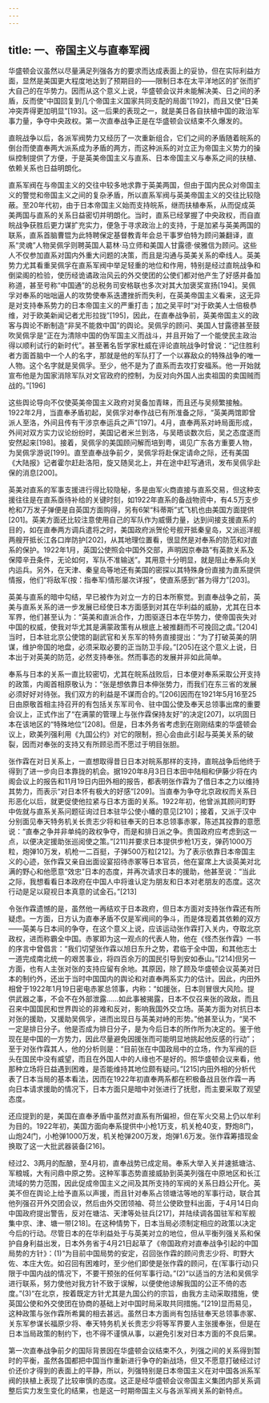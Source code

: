 ```yaml
---
---
---
```

title: 一、帝国主义与直奉军阀
---




华盛顿会议虽然以尽量满足列强各方的要求而达成表面上的妥协，但在实际利益方面，显然是美国更大程度地达到了预期目的——限制日本在太平洋地区的扩张而扩大自己的在华势力。因而从这个意义上说，华盛顿会议并未能解决美、日之间的矛盾，反而使“中国回复到几个帝国主义国家共同支配的局面”[192]，而且又使“日美冲突弄得更加明显”[193]。这一后果的表现之一，就是美日各自扶植中国的政治军事力量，争夺中央政权。第一次直奉战争正是在华盛顿会议结束不久爆发的。

直皖战争以后，各派军阀势力又经历了一次重新组合，它们之间的矛盾随着皖系的倒台而使直奉两大派系成为矛盾的两方，而这种派系的对立正为帝国主义势力的操纵控制提供了方便，于是英美帝国主义与直系、日本帝国主义与奉系之间的扶植、依赖关系也日益明朗化。

直系军阀在与帝国主义的交往中较多地求靠于英美两国，但由于国内民众对帝国主义的警觉和帝国主义之间的复杂矛盾，所以直系军阀与英美帝国主义的交往比较隐蔽。至20年代初，由于日本帝国主义始而支持皖系，继而扶植奉系，从而促成英美两国与直系的关系日益密切并明朗化。当时，直系已经掌握了中央政权，而自直皖战争获胜后更力谋扩充实力，便急于寻求政治上的支持，于是加紧与英美两国的联系，直系首脑曹锟为此特聘保定基督教青年会总干事罗伯特为顾问兼翻译，直系“灵魂”人物吴佩孚则聘英国人葛林·马立师和美国人甘露德·侯雅信为顾问。这些人不仅参加直系对国内外重大问题的决策，而且是沟通与英美关系的牵线人。英美势力尤其看重吴佩孚在直系军阀中举足轻重的地位和作用，特别是经过直皖战争和倒梁阁的检验，使历经诡谲政治风云的外交使团的公使们都对他产生了好感并备加称道，甚至号称“中国通”的总税务司安格联也多次对其大加褒奖宣扬[194]。吴佩孚对奉系的咄咄逼人的攻势使奉系迭遭挫折而失利，在英美帝国主义看来，这无异是对支持奉系势力的日本帝国主义的严重打击；加之吴平时“对于欧美人士倍极恭维，对于欧美新闻记者尤形拉拢”[195]，因此，在直奉战争前，英美帝国主义的政客与舆论不断制造“非吴不能救中国”的舆论。吴佩孚的顾问、美国人甘露德甚至鼓吹吴佩孚是“正在为清除中国的伪军国主义而战斗，并且开始了一个能使民主政治得以顺利试行的新时代”。甚至著名哲学家杜威在评论直皖战争时曾说：“记住胜利者方面首脑中一个人的名字，那就是他的军队打了一个以寡敌众的特殊战争的唯一人物。这个名字就是吴佩孚。至少，他不是为了直系而去攻打安福系。他一开始就宣布他是为国家消除军队对文官政府的控制，为反对向外国人出卖祖国的卖国贼而战的。”[196]

这些舆论导向不仅使英美帝国主义政府对吴备加青睐，而且还与吴频繁接触。1922年2月，当直奉矛盾初起，吴佩孚对奉作战已有所准备之际，“英美两馆即曾派人至洛，外间且传有干涉京奉运兵之声”[197]。4月，直奉两系对峙局面形成，外间对双方实力议论纷纷时，美国记者米兰到洛，与吴晤谈数次后，吴之态度遂而安然起来[198]。接着，吴佩孚的美国顾问解而培到粤，谒见广东各方重要人物，为吴佩孚游说[199]。直至直奉战争前夕，吴佩孚将赴保定请命之际，还有美国《大陆报》记者霍尔赶赴洛阳，旋又随吴北上，并在途中赶写通讯，发布吴佩孚赴保的消息[200]。

英美对直系的军事支援进行得比较隐秘，多是由军火商直接与直系交易，但这种支援往往是在直系亟待补给的关键时刻，如1922年直系的备战物资中，有4.5万支步枪和7万发子弹便是自英国方面购得，另有6架“科蒂斯”式飞机也由美国方面提供[201]。英美方面还比较注意使用自己的军队作为威慑力量，达到间接支援直系的目的，如在直奉两方调兵遣将之时，美国政府派贺伦号舰开抵秦皇岛，又派巡洋舰两艘开抵长江各口岸防护[202]，从其地理位置看，很显然是对奉系的防范和对直系的保护。1922年1月，英国公使照会中国外交部，声明因京奉路“有英款关系及保障辛丑条件，无论如何，军队不准输送”。其用意十分明显，就是阻止奉系向关内运兵。另外，在天津、秦皇岛等地还有美国的密探以其特殊身份直接为直系提供情报，他们“将敌军(按：指奉军)情形屡次详报”，使直系感到“甚为得力”[203]。

英美与直系的暗中勾结，早已被作为对立一方的日本所察觉。到直奉战争之前，英美与直系关系的进一步发展已经使日本方面感到对其在华利益的威胁，尤其在日本军界，他们甚至认为：“英美和直派合作，力图驱逐日本在华势力，使帝国丧失对中国的权威，使我对华尤其是满蒙政策有从根底上被推翻而不可挽回之虞。”[204]当时，日本驻北京公使馆的副武官和关东军的特务直接提出：“为了打破英美的阴谋，维护帝国的地盘，必须采取必要的正当防卫手段。”[205]在这个意义上说，日本出于对英美的防范，必然支持奉张。然而事态的发展并非如此简单。

奉系与日本的关系一直比较密切，尤其在皖系战败后，日本便对奉系采取公开支持的政策，内阁首相原敬认为：“张是想依靠日本伸张势力，而我们在东三省的发展必须好好对待张。我们双方的利益是不谋而合的。”[206]因而在1921年5月16至25日由原敬首相主持召开的有包括关东军司令、驻中国公使及奉天总领事出席的重要会议上，正式作出了“在满蒙的管理上与张作霖保持友好”的决定[207]，以巩固日本在该地区的“特殊地位”[208]。但是，日本外务省考虑到在刚刚结束的华盛顿会议上，欧美列强利用《九国公约》对它的限制，担心会由此引起与英美关系的破裂，因而对奉张的支持又有所顾忌而不愿过于明目张胆。

张作霖在对日关系上，一直想取得昔日日本对皖系那样的支持，直皖战争后他终于得到了进一步向日本靠拢的机会。据1920年8月3日日本田中陆相和伊藤少将在内阁会议上的报告和11月19日内田外相的报告，都表明张作霖为了借日本之力以维持其势力，而表示“对日本怀有极大的好感”[209]。当直奉为争夺北京政权而关系日形恶化以后，就更促使他拉紧与日本方面的关系。1922年初，他曾派其顾问町野中佐就与直系关系问题征询过日本驻华公使小幡的意见[210]；接着，又派于汉中分别面见奉天特务机关长贵志少将和驻奉天的日本总领事赤冢，陈述其投靠的意愿说：“直奉之争并非单纯的政权争夺，而是和排日派之争。贵国政府应考虑到这一点，以便决定援助张巡阅使之策。”[211]并要求日本提供步枪1万支，弹药1000万粒，炮弹10万发，机枪一二百挺，子弹500万粒[212]。为了表示依靠日本帝国主义的心迹，张作霖又亲自出面设宴招待赤冢等日本官员，他在宴席上大谈英美对北满的野心和他愿意“效忠”日本的态度，并再次请求日本的援助，他甚至说：“当此之际，我想看看日本政府在中国人中将谁认定为朋友和日本对老朋友的态度。这次行动是足以窥视日本真意的试金石。”[213]

令张作霖遗憾的是，虽然他一再结欢于日本政府，但日本方面对支持张作霖还有所疑虑。一方面，日方认为直奉矛盾不仅是军阀间的争斗，而是体现着其依赖的双方——英美与日本间的争夺，在这个意义上说，应该运动张作霖打入关内，夺取北京政权，进而称霸全中国。赤冢即为这一观点的代表人物，他在《怪杰张作霖》一书的序言中曾倡言：“我们切望张作霖以旭日东升之势，君临于全中国，和其他志士一道完成南北统一的艰苦事业，将四百余万的国民引导到安如泰山。”[214]但另一方面，也有人主张对张的支持应留有余地。其原因，除了顾及华盛顿会议英美对日本的制约外，还出于当时中国国内的舆论和对直奉两系实力的估计。因此，内田外相曾于1922年1月19日密电赤冢总领事，内称：“如援张，日本则冒很大风险。提供武器之事，不会不在外部泄露……如此事被揭露，日本不仅召来张的政敌，而且召来中国国民和世界舆论的非难和反对，影响我国外交立场。英美方面为对抗日本对张的援助，又援助吴佩孚，进而出现日与英美对峙的形势。”他甚至认为，“吴不一定是排日分子。他是否成为排日分子，是为今后日本的所作所为决定的。鉴于他现在是中国的一方势力，因此尽量避免因援张而可能明显地挑起他反感的行动”；至于对张作霖其人，他的分析则是：“目前张在中国政局中的立场，作为军阀的巨头在国民中没有威望，而且在外国人中的人缘也不是好的。照华盛顿会议来看，他那种立场将日益遇到困难，是否能维持其地位颇有疑问。”[215]内田外相的分析代表了日本当局的基本看法，因而在1922年初直奉两系都在积极备战且张作霖一再向日本请求援助的情况下，日本方面只是暗中对张进行了抚慰，而主要采取了观望态度。

还应提到的是，美国在直奉矛盾中虽然对直系有所偏袒，但在军火交易上仍以牟利为目的。1922年初，美国方面向奉系提供中小枪1万支，机关枪40支，野炮8门，山炮24门，小枪弹1000万发，机关枪弹200万发，炮弹1.6万发。张作霖筹措现金换取了这一大批武器装备[216]。

经过2、3两月的酝酿，至4月初，直奉战势已成定局。奉系大举入关并速抵塘沽、军粮城，大有问鼎中原之势。这种军事态势直接威胁到英美列强在中原地区和长江流域的势力范围，因此促成帝国主义之间及其所支持的军阀的关系日趋公开化。英美不但在舆论上给予直系以声援，而且针对奉系占领塘沽等地的军事行动，联合其他列强召开外交团会议，然后由外交团领袖、荷兰公使欧登科出面，于4月14日向中国政府提出警告，反对在塘沽、天津等处驻兵[217]，并陆续调各国驻军和军舰集中京、津、塘一带[218]。在这种情势下，日本当局必须制定相应的政策以决定今后的行动。尽管日本的在华利益处于与英美对立的地位，但从平衡列强关系和保护自身利益出发，日本外务省于4月21日起草了《帝国政府对直奉战争引起的中国局势的方针》：(1)“为目前中国局势的安定，召回张作霖的顾问贵志少将、町野大佐、本庄大佐。如召回有困难时，至少他们即使是张作霖的顾问，在(军事行动)只限于中国内战的情况下，不要干预张的任何军事行动。”(2)“以适当的方法和吴佩孚进行联系，努力使他对我方针不致于误解，以便使他谅解我国的公正不倚的态度。”(3)“在北京，按着既定方针尤其是九国公约的宗旨，由我方主动采取措施，使英国公使和外交使团在协商的基础上对中国时局采取共同措施。”[219]显而易见，这种政策与张作霖所希冀的相去甚远。虽然日本方面尚有包括驻奉天总领事赤冢、关东军参谋长福原少将、奉天特务机关长贵志少将等军界要人主张援奉张，但是在日本当局政策的制约下，也不得不谨慎从事，以避免引发对日本方面的不良后果。

第一次直奉战争前夕的国际背景因在华盛顿会议结束不久，列强之间的关系得到暂时的平衡，虽然各国都把中国当作重新进行争夺的新战场，但又不愿意打破经过讨价还价才得到的表面上的平静，所以，列强特别是日本帝国主义在对中国各派系军阀的扶植上表现了比较审慎的态度。这正是经华盛顿会议帝国主义集团内部关系调整后实力发生变化的结果，也是这一时期帝国主义与各派军阀关系的新特点。